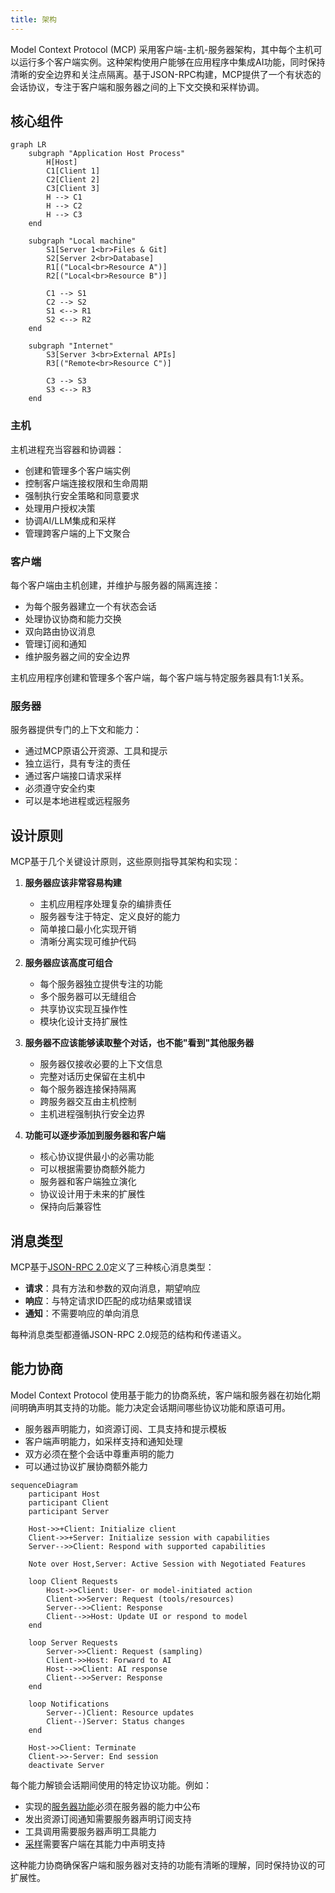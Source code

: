 ```yaml
---
title: 架构
---
```


Model Context Protocol (MCP) 采用客户端-主机-服务器架构，其中每个主机可以运行多个客户端实例。这种架构使用户能够在应用程序中集成AI功能，同时保持清晰的安全边界和关注点隔离。基于JSON-RPC构建，MCP提供了一个有状态的会话协议，专注于客户端和服务器之间的上下文交换和采样协调。

## 核心组件

```mermaid
graph LR
    subgraph "Application Host Process"
        H[Host]
        C1[Client 1]
        C2[Client 2]
        C3[Client 3]
        H --> C1
        H --> C2
        H --> C3
    end

    subgraph "Local machine"
        S1[Server 1<br>Files & Git]
        S2[Server 2<br>Database]
        R1[("Local<br>Resource A")]
        R2[("Local<br>Resource B")]

        C1 --> S1
        C2 --> S2
        S1 <--> R1
        S2 <--> R2
    end

    subgraph "Internet"
        S3[Server 3<br>External APIs]
        R3[("Remote<br>Resource C")]

        C3 --> S3
        S3 <--> R3
    end
```

### 主机

主机进程充当容器和协调器：

- 创建和管理多个客户端实例
- 控制客户端连接权限和生命周期
- 强制执行安全策略和同意要求
- 处理用户授权决策
- 协调AI/LLM集成和采样
- 管理跨客户端的上下文聚合

### 客户端

每个客户端由主机创建，并维护与服务器的隔离连接：

- 为每个服务器建立一个有状态会话
- 处理协议协商和能力交换
- 双向路由协议消息
- 管理订阅和通知
- 维护服务器之间的安全边界

主机应用程序创建和管理多个客户端，每个客户端与特定服务器具有1:1关系。

### 服务器

服务器提供专门的上下文和能力：

- 通过MCP原语公开资源、工具和提示
- 独立运行，具有专注的责任
- 通过客户端接口请求采样
- 必须遵守安全约束
- 可以是本地进程或远程服务

## 设计原则

MCP基于几个关键设计原则，这些原则指导其架构和实现：

1. **服务器应该非常容易构建**
   - 主机应用程序处理复杂的编排责任
   - 服务器专注于特定、定义良好的能力
   - 简单接口最小化实现开销
   - 清晰分离实现可维护代码

2. **服务器应该高度可组合**
   - 每个服务器独立提供专注的功能
   - 多个服务器可以无缝组合
   - 共享协议实现互操作性
   - 模块化设计支持扩展性

3. **服务器不应该能够读取整个对话，也不能"看到"其他服务器**
   - 服务器仅接收必要的上下文信息
   - 完整对话历史保留在主机中
   - 每个服务器连接保持隔离
   - 跨服务器交互由主机控制
   - 主机进程强制执行安全边界

4. **功能可以逐步添加到服务器和客户端**
   - 核心协议提供最小的必需功能
   - 可以根据需要协商额外能力
   - 服务器和客户端独立演化
   - 协议设计用于未来的扩展性
   - 保持向后兼容性

## 消息类型

MCP基于[JSON-RPC 2.0](https://www.jsonrpc.org/specification)定义了三种核心消息类型：

- **请求**：具有方法和参数的双向消息，期望响应
- **响应**：与特定请求ID匹配的成功结果或错误
- **通知**：不需要响应的单向消息

每种消息类型都遵循JSON-RPC 2.0规范的结构和传递语义。

## 能力协商

Model Context Protocol 使用基于能力的协商系统，客户端和服务器在初始化期间明确声明其支持的功能。能力决定会话期间哪些协议功能和原语可用。

- 服务器声明能力，如资源订阅、工具支持和提示模板
- 客户端声明能力，如采样支持和通知处理
- 双方必须在整个会话中尊重声明的能力
- 可以通过协议扩展协商额外能力

```mermaid
sequenceDiagram
    participant Host
    participant Client
    participant Server

    Host->>+Client: Initialize client
    Client->>+Server: Initialize session with capabilities
    Server-->>Client: Respond with supported capabilities

    Note over Host,Server: Active Session with Negotiated Features

    loop Client Requests
        Host->>Client: User- or model-initiated action
        Client->>Server: Request (tools/resources)
        Server-->>Client: Response
        Client-->>Host: Update UI or respond to model
    end

    loop Server Requests
        Server->>Client: Request (sampling)
        Client->>Host: Forward to AI
        Host-->>Client: AI response
        Client-->>Server: Response
    end

    loop Notifications
        Server--)Client: Resource updates
        Client--)Server: Status changes
    end

    Host->>Client: Terminate
    Client->>-Server: End session
    deactivate Server
```

每个能力解锁会话期间使用的特定协议功能。例如：

- 实现的[服务器功能](/specification/2024-11-05/server)必须在服务器的能力中公布
- 发出资源订阅通知需要服务器声明订阅支持
- 工具调用需要服务器声明工具能力
- [采样](/specification/2024-11-05/client)需要客户端在其能力中声明支持

这种能力协商确保客户端和服务器对支持的功能有清晰的理解，同时保持协议的可扩展性。

